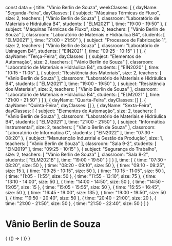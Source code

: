 const data = {
  title: "Vânio Berlin de Souza",
  weekClasses: [
    {
      dayName: "Segunda-Feira",
      dayClasses: [
        {
          subject: "Máquinas Térmicas de Fluxo",
          size: 2,
          teachers: [
            "Vânio Berlin de Souza"
          ],
          classroom: "Laboratório de Materiais e Hidráulica B4",
          students: [
            "ELM2021"
          ],
          time: "19:00 - 19:50"
        },
        {
          subject: "Máquinas Térmicas de Fluxo",
          size: 2,
          teachers: [
            "Vânio Berlin de Souza"
          ],
          classroom: "Laboratório de Materiais e Hidráulica B4",
          students: [
            "ELM2021"
          ],
          time: "21:00 - 21:50"
        },
        {
          subject: "Processos de Fabricação 1",
          size: 2,
          teachers: [
            "Vânio Berlin de Souza"
          ],
          classroom: "Laboratório de Usinagem B4",
          students: [
            "EIN2021"
          ],
          time: "09:25 - 10:15"
        }
      ]
    },
    {
      dayName: "Terça-Feira",
      dayClasses: [
        {
          subject: "Elementos de Automação",
          size: 2,
          teachers: [
            "Vânio Berlin de Souza"
          ],
          classroom: "Laboratório de Materiais e Hidráulica B4",
          students: [
            "EIN2020"
          ],
          time: "10:15 - 11:05"
        },
        {
          subject: "Resistência dos Materiais",
          size: 2,
          teachers: [
            "Vânio Berlin de Souza"
          ],
          classroom: "Laboratório de Materiais e Hidráulica B4",
          students: [
            "ELM2021"
          ],
          time: "19:00 - 19:50"
        },
        {
          subject: "Resistência dos Materiais",
          size: 2,
          teachers: [
            "Vânio Berlin de Souza"
          ],
          classroom: "Laboratório de Materiais e Hidráulica B4",
          students: [
            "ELM2021"
          ],
          time: "21:00 - 21:50"
        }
      ]
    },
    {
      dayName: "Quarta-Feira",
      dayClasses: []
    },
    {
      dayName: "Quinta-Feira",
      dayClasses: []
    },
    {
      dayName: "Sexta-Feira",
      dayClasses: [
        {
          subject: "Elementos de Automação",
          size: 2,
          teachers: [
            "Vânio Berlin de Souza"
          ],
          classroom: "Laboratório de Materiais e Hidráulica B4",
          students: [
            "ELM2021"
          ],
          time: "21:00 - 21:50"
        },
        {
          subject: "Informática Instrumental",
          size: 2,
          teachers: [
            "Vânio Berlin de Souza"
          ],
          classroom: "Laboratório de Informatica C",
          students: [
            "EIN2022"
          ],
          time: "07:30 - 08:20"
        },
        {
          subject: "Manutenção Industrial e Gestão da Produção",
          size: 1,
          teachers: [
            "Vânio Berlin de Souza"
          ],
          classroom: "Sala 9-2",
          students: [
            "EIN2019"
          ],
          time: "09:25 - 10:15"
        },
        {
          subject: "Segurança do Trabalho",
          size: 2,
          teachers: [
            "Vânio Berlin de Souza"
          ],
          classroom: "Sala 8-2",
          students: [
            "ELM2021B"
          ],
          time: "19:00 - 19:50"
        }
      ]
    }
  ],
  time: [
    {
      time: "07:30 - 08:20",
      size: 50
    },
    {
      time: "08:20 - 09:10",
      size: 50
    },
    {
      time: "09:10 - 09:25",
      size: 15
    },
    {
      time: "09:25 - 10:15",
      size: 50
    },
    {
      time: "10:15 - 11:05",
      size: 50
    },
    {
      time: "11:05 - 11:55",
      size: 50
    },
    {
      time: "11:55 - 13:10",
      size: 75
    },
    {
      time: "13:10 - 14:00",
      size: 50
    },
    {
      time: "14:00 - 14:50",
      size: 50
    },
    {
      time: "14:50 - 15:05",
      size: 15
    },
    {
      time: "15:05 - 15:55",
      size: 50
    },
    {
      time: "15:55 - 16:45",
      size: 50
    },
    {
      time: "16:45 - 19:00",
      size: 135
    },
    {
      time: "19:00 - 19:50",
      size: 50
    },
    {
      time: "19:50 - 20:40",
      size: 50
    },
    {
      time: "20:40 - 21:00",
      size: 20
    },
    {
      time: "21:00 - 21:50",
      size: 50
    },
    {
      time: "21:50 - 22:40",
      size: 50
    }
  ]
}

# Vânio Berlin de Souza

<div>
  {
    <BrowserOnly>
      {() => (
        <Grid
          title={data.title}
          weekClasses={data.weekClasses}
          time={data.time}
        />
      )}
    </BrowserOnly>
  }
</div>
